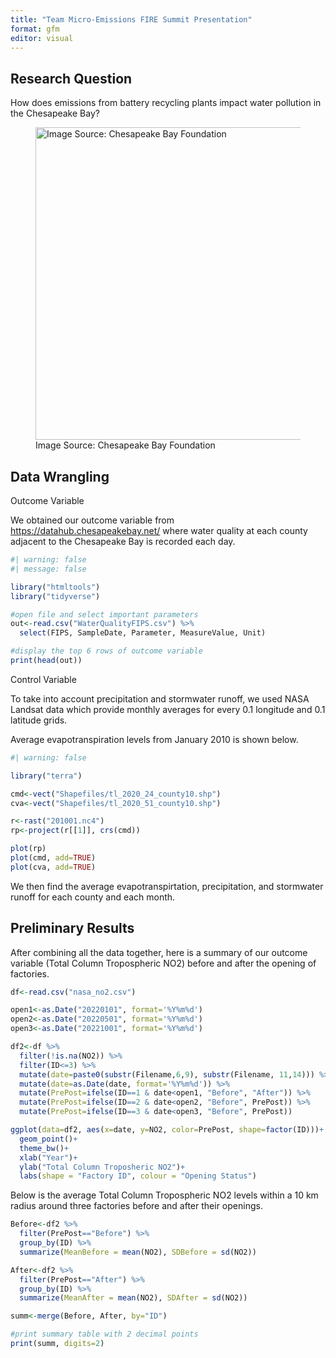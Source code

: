 ```yaml
---
title: "Team Micro-Emissions FIRE Summit Presentation"
format: gfm
editor: visual
---
```


## Research Question

How does emissions from battery recycling plants impact water pollution in the Chesapeake Bay?

![Image Source: Chesapeake Bay Foundation](infographic.jpg){width="500"}

## Data Wrangling

Outcome Variable

We obtained our outcome variable from <https://datahub.chesapeakebay.net/> where water quality at each county adjacent to the Chesapeake Bay is recorded each day.

```r
#| warning: false
#| message: false

library("htmltools")
library("tidyverse")

#open file and select important parameters
out<-read.csv("WaterQualityFIPS.csv") %>%
  select(FIPS, SampleDate, Parameter, MeasureValue, Unit)

#display the top 6 rows of outcome variable
print(head(out))
```

Control Variable

To take into account precipitation and stormwater runoff, we used NASA Landsat data which provide monthly averages for every 0.1 longitude and 0.1 latitude grids.

Average evapotranspiration levels from January 2010 is shown below.

```r
#| warning: false

library("terra")

cmd<-vect("Shapefiles/tl_2020_24_county10.shp")
cva<-vect("Shapefiles/tl_2020_51_county10.shp")

r<-rast("201001.nc4")
rp<-project(r[[1]], crs(cmd))

plot(rp)
plot(cmd, add=TRUE)
plot(cva, add=TRUE)

```

We then find the average evapotranspirtation, precipitation, and stormwater runoff for each county and each month.

## Preliminary Results

After combining all the data together, here is a summary of our outcome variable (Total Column Tropospheric NO2) before and after the opening of factories.

```r
df<-read.csv("nasa_no2.csv")

open1<-as.Date("20220101", format='%Y%m%d')
open2<-as.Date("20220501", format='%Y%m%d')
open3<-as.Date("20221001", format='%Y%m%d')

df2<-df %>%
  filter(!is.na(NO2)) %>%
  filter(ID<=3) %>%
  mutate(date=paste0(substr(Filename,6,9), substr(Filename, 11,14))) %>%
  mutate(date=as.Date(date, format='%Y%m%d')) %>%
  mutate(PrePost=ifelse(ID==1 & date<open1, "Before", "After")) %>%
  mutate(PrePost=ifelse(ID==2 & date<open2, "Before", PrePost)) %>%
  mutate(PrePost=ifelse(ID==3 & date<open3, "Before", PrePost))

ggplot(data=df2, aes(x=date, y=NO2, color=PrePost, shape=factor(ID)))+
  geom_point()+
  theme_bw()+
  xlab("Year")+
  ylab("Total Column Troposheric NO2")+
  labs(shape = "Factory ID", colour = "Opening Status")
```

Below is the average Total Column Tropospheric NO2 levels within a 10 km radius around three factories before and after their openings.

```r
Before<-df2 %>%
  filter(PrePost=="Before") %>%
  group_by(ID) %>%
  summarize(MeanBefore = mean(NO2), SDBefore = sd(NO2))

After<-df2 %>%
  filter(PrePost=="After") %>%
  group_by(ID) %>%
  summarize(MeanAfter = mean(NO2), SDAfter = sd(NO2))

summ<-merge(Before, After, by="ID")

#print summary table with 2 decimal points
print(summ, digits=2)
```
